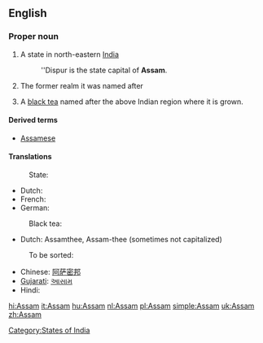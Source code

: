 {{wikipedia}}
==English==

===Proper noun===
{{en-proper noun}}

# A state in north-eastern [[India]]
#: ''Dispur is the state capital of '''Assam'''.
# {{history}} The former realm it was named after
# A [[black tea]] named after the above Indian region where it is grown.
{{wikipedia|Assam tea}}

====Derived terms====
* [[Assamese]]

====Translations====
: State:
* Dutch: {{t+|nl|Assam|n}}
* French: {{t-|fr|Assam|n}}
* German: {{t-|de|Assam|n}}

: Black tea:
* Dutch: Assamthee, Assam-thee (sometimes not capitalized)

: To be sorted:
* Chinese: [[阿萨密邦]]
* [[Gujarati]]: [[આસામ]]
* Hindi: {{t-|hi|आसाम|xs=Hindi}}

{{anagrams:en/aamss}}

[[Category:States of India]]

[[hi:Assam]]
[[it:Assam]]
[[hu:Assam]]
[[nl:Assam]]
[[pl:Assam]]
[[simple:Assam]]
[[uk:Assam]]
[[zh:Assam]]